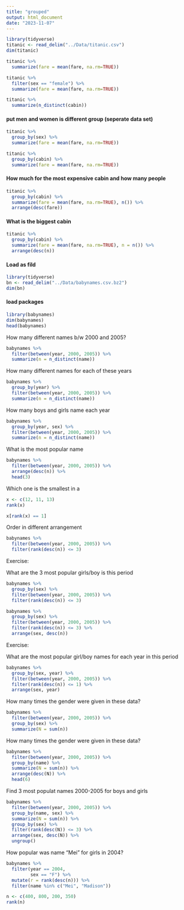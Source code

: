 ```yaml
---
title: "grouped"
output: html_document
date: "2023-11-07"
---
```


```r
library(tidyverse)
titanic <- read_delim("../Data/titanic.csv")
dim(titanic)
```

```r
titanic %>% 
  summarize(fare = mean(fare, na.rm=TRUE))
```

```r
titanic %>% 
  filter(sex == "female") %>% 
  summarize(fare = mean(fare, na.rm=TRUE))
```

```r
titanic %>% 
  summarize(n_distinct(cabin))
```

#### put men and women is different group (seperate data set)
```r
titanic %>%
  group_by(sex) %>%
  summarize(fare = mean(fare, na.rm=TRUE))
```

```r
titanic %>%
  group_by(cabin) %>%
  summarize(fare = mean(fare, na.rm=TRUE))
```

#### How much for the most expensive cabin and how many people
```r
titanic %>%
  group_by(cabin) %>%
  summarize(fare = mean(fare, na.rm=TRUE), n()) %>% 
  arrange(desc(fare))
```

#### What is the biggest cabin
```r
titanic %>%
  group_by(cabin) %>%
  summarize(fare = mean(fare, na.rm=TRUE), n = n()) %>% 
  arrange(desc(n))
```


#### Load as fild
```r
library(tidyverse)
bn <- read_delim("../Data/babynames.csv.bz2")
dim(bn)
```


#### load packages
```r
library(babynames)
dim(babynames)
head(babynames)
```

How many different names b/w 2000 and 2005?
```r
babynames %>% 
  filter(between(year, 2000, 2005)) %>% 
  summarize(n = n_distinct(name))
```

How many different names for each of these years
```r
babynames %>% 
  group_by(year) %>% 
  filter(between(year, 2000, 2005)) %>% 
  summarize(n = n_distinct(name))
```

How many boys and girls name each year
```r
babynames %>%
  group_by(year, sex) %>%
  filter(between(year, 2000, 2005)) %>%
  summarize(n = n_distinct(name))
```

What is the most popular name
```r
babynames %>%
  filter(between(year, 2000, 2005)) %>%
  arrange(desc(n)) %>% 
  head(3)
```

Which one is the smallest in a 
```r
x <- c(12, 11, 13)
rank(x)
```

```r
x[rank(x) == 1]
```
Order in different arrangement
```r
babynames %>%
  filter(between(year, 2000, 2005)) %>%
  filter(rank(desc(n)) <= 3)
```
Exercise:

What are the 3 most popular girls/boy is this period

```r
babynames %>%
  group_by(sex) %>% 
  filter(between(year, 2000, 2005)) %>%
  filter(rank(desc(n)) <= 3)
```

```r
babynames %>%
  group_by(sex) %>%
  filter(between(year, 2000, 2005)) %>%
  filter(rank(desc(n)) <= 3) %>%
  arrange(sex, desc(n))
```
Exercise:

What are the most popular girl/boy names for each year in this period
```r
babynames %>%
  group_by(sex, year) %>%
  filter(between(year, 2000, 2005)) %>%
  filter(rank(desc(n)) <= 1) %>%
  arrange(sex, year)
```

How many times the gender were given in these data?
```r
babynames %>%
  filter(between(year, 2000, 2005)) %>% 
  group_by(sex) %>% 
  summarize(N = sum(n))
```

How many times the gender were given in these data?
```r
babynames %>%
  filter(between(year, 2000, 2005)) %>% 
  group_by(name) %>% 
  summarize(N = sum(n)) %>% 
  arrange(desc(N)) %>% 
  head(6)
```

Find 3 most populat names 2000-2005 for boys and girls
```r
babynames %>%
  filter(between(year, 2000, 2005)) %>%
  group_by(name, sex) %>%
  summarize(N = sum(n)) %>%
  group_by(sex) %>%
  filter(rank(desc(N)) <= 3) %>%
  arrange(sex, desc(N)) %>% 
  ungroup()
```

How popular was name "Mei" for girls in 2004?
```r
babynames %>% 
  filter(year == 2004,
         sex == "F") %>% 
  mutate(r = rank(desc(n))) %>% 
  filter(name %in% c("Mei", "Madison"))
```

```r
n <- c(400, 800, 200, 350)
rank(n)
```

